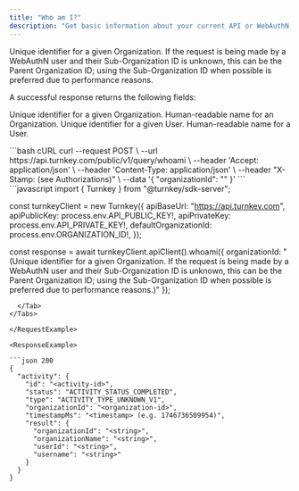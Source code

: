 ```yaml
---
title: "Who am I?"
description: "Get basic information about your current API or WebAuthN user and their organization. Affords Sub-Organization look ups via Parent Organization for WebAuthN or API key users."
---
```



<EndpointPath type="query" path="whoami" />

<Authorizations />

<H3Bordered text="Body" />

<ParamField body="organizationId" type="string" required={true}>

Unique identifier for a given Organization. If the request is being made by a WebAuthN user and their Sub-Organization ID is unknown, this can be the Parent Organization ID; using the Sub-Organization ID when possible is preferred due to performance reasons.
</ParamField>


<H3Bordered text="Response" />
A successful response returns the following fields:

<ResponseField name="organizationId" type="string" required={true}>Unique identifier for a given Organization.</ResponseField>
<ResponseField name="organizationName" type="string" required={true}>Human-readable name for an Organization.</ResponseField>
<ResponseField name="userId" type="string" required={true}>Unique identifier for a given User.</ResponseField>
<ResponseField name="username" type="string" required={true}>Human-readable name for a User.</ResponseField>

<RequestExample>

<Tabs>
  <Tab title="cURL">
```bash cURL
curl --request POST \
  --url https://api.turnkey.com/public/v1/query/whoami \
  --header 'Accept: application/json' \
  --header 'Content-Type: application/json' \
  --header "X-Stamp: <string> (see Authorizations)" \
  --data '{
    "organizationId": "<string>"
}'
```
  </Tab>
  <Tab title="JavaScript">
```javascript
import { Turnkey } from "@turnkey/sdk-server";

const turnkeyClient = new Turnkey({
  apiBaseUrl: "https://api.turnkey.com",
  apiPublicKey: process.env.API_PUBLIC_KEY!,
  apiPrivateKey: process.env.API_PRIVATE_KEY!,
  defaultOrganizationId: process.env.ORGANIZATION_ID!,
});

const response = await turnkeyClient.apiClient().whoami({
  organizationId: "<string> (Unique identifier for a given Organization. If the request is being made by a WebAuthN user and their Sub-Organization ID is unknown, this can be the Parent Organization ID; using the Sub-Organization ID when possible is preferred due to performance reasons.)"
});
```
  </Tab>
</Tabs>

</RequestExample>

<ResponseExample>

```json 200
{
  "activity": {
    "id": "<activity-id>",
    "status": "ACTIVITY_STATUS_COMPLETED",
    "type": "ACTIVITY_TYPE_UNKNOWN_V1",
    "organizationId": "<organization-id>",
    "timestampMs": "<timestamp> (e.g. 1746736509954)",
    "result": {
      "organizationId": "<string>",
      "organizationName": "<string>",
      "userId": "<string>",
      "username": "<string>"
    }
  }
}
```

</ResponseExample>
